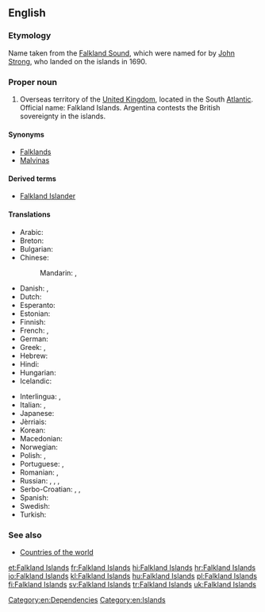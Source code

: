 ==English==
{{wikipedia}}

===Etymology===
Name taken from the [[Falkland Sound]], which were named for {{w|Viscount Falkland}} by [[w:John Strong (mariner)|John Strong]], who landed on the islands in 1690.

===Proper noun===
{{en-proper noun|head=the Falkland Islands}} {{g|p}}

# Overseas territory of the [[United Kingdom]], located in the South [[Atlantic]]. Official name: Falkland Islands. Argentina contests the British sovereignty in the islands.

====Synonyms====
* [[Falklands]]
* [[Malvinas]]

====Derived terms====
* [[Falkland Islander]]

====Translations====
{{trans-top|overseas territory of the UK in the South Atlantic}}
* Arabic: {{t|ar|جزر فوكلاند|f-p|tr=júzur fuklaand}}
* Breton: {{t|br|inizi Falkland}}
* Bulgarian: {{t|bg|Малвински острови|m-p|tr=Malvínski óstrovi}}
* Chinese:
*: Mandarin: {{t+|cmn|福克蘭群島|sc=Hani}}, {{t|cmn|福克兰群岛|tr=Fúkèlán qúndǎo|sc=Hani}}
* Danish: {{t+|da|Falklandsøerne}}, {{t|da|Malvinerne|c-p}}
* Dutch: {{t+|nl|Falklandeilanden}}
* Esperanto: {{t|eo|Falklandoj}}
* Estonian: {{t+|et|Falklandi saared}}
* Finnish: {{t|fi|Falklandinsaaret}}
* French: {{t+|fr|Malouines|f-p}}, {{t+|fr|îles Falkland|f-p}}
* German: {{t+|de|Falklandinseln|p}}
* Greek: {{t+|el|Νήσοι Φώκλαντ|f-p|tr=Nísoi Fókland}}, {{t|el|Νήσοι Φάλκλαντ|f-p|tr=Nísoi Fálkland}}
* Hebrew: {{t|he|איי פוקלנד|p|tr=iyey foklend|sc=Hebr}}
* Hindi: {{t+|hi|माल्विनास द्वीपसमूह|m|tr=maalvinaas dweepsamuuh|sc=Deva}}
* Hungarian: {{t+|hu|Falkland-szigetek}}
* Icelandic: {{t|is|Falklandseyjar|f-p}}
{{trans-mid}}
* Interlingua: {{t|ia|Falklands}}, {{t|ia|Malvinas}}
* Italian: {{t|it|isole Falkland|f-p}}, {{t|it|isole Malvine|f-p}}
* Japanese: {{t|ja|フォークランド諸島|tr=Fōkurando shotō|sc=Jpan}}
* Jèrriais: {{t|roa-jer|Îles Falkland|f-p}}
* Korean: {{t+|ko|포클랜드 제도|tr=Pokeullaendeu jedo|sc=Kore}}
* Macedonian: {{t|mk|Фолкландски Острови|m-p|tr=Fólklandski Óstrovi}}
* Norwegian: {{t|no|Falklandsøyene}}
* Polish: {{t+|pl|Falklandy}}, {{t+|pl|Malwiny}}
* Portuguese: {{t|pt|ilhas Falkland|f-p}}, {{t|pt|ilhas Malvinas|f-p}}
* Romanian: {{t|ro|Insulele Falkland}}, {{t|ro|Insulele Malvine|f-p}}
* Russian: {{t|ru|Фолклендские острова|m-p|tr=Folkléndskije ostrová}}, {{t|ru|Фолкленды|m-p|tr=Folkléndy}}, {{t|ru|Мальвинские острова|m-p|tr=Mal’vínskije ostrová}}, {{t|ru|Мальви́ны|m-p|sc=Cyrl}}
* Serbo-Croatian: {{t|sh|Folklandska ostrva|n-p}}, {{t|sh|Malvinska ostrva|n-p}}, {{t|sh|Falklandski Otoci}}
* Spanish: {{t|es|islas Malvinas|f-p}}
* Swedish: {{t+|sv|Falklandsöarna}}
* Turkish: {{t+|tr|Falkland Adaları}}
{{trans-bottom}}

===See also===
* [[Appendix:Countries of the world|Countries of the world]]

[[Category:en:Dependencies]]
[[Category:en:Islands]]

[[et:Falkland Islands]]
[[fr:Falkland Islands]]
[[hi:Falkland Islands]]
[[hr:Falkland Islands]]
[[io:Falkland Islands]]
[[kl:Falkland Islands]]
[[hu:Falkland Islands]]
[[pl:Falkland Islands]]
[[fi:Falkland Islands]]
[[sv:Falkland Islands]]
[[tr:Falkland Islands]]
[[uk:Falkland Islands]]